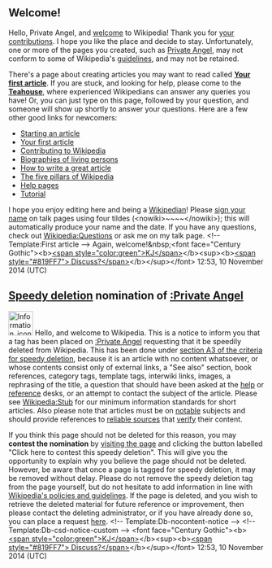<article id="44356414" title=User talk:Private Angel>
	<talkpage id="44356414" title="User talk:Private Angel">

== Welcome! ==

Hello, Private Angel, and [[Project:Introduction|welcome]] to Wikipedia! Thank you for [[Special:Contributions/Private Angel|your contributions]]. I hope you like the place and decide to stay. Unfortunately, one or more of the pages you created, such as [[Private Angel]], may not conform to some of Wikipedia's [[Wikipedia:List of policies|guidelines]], and may not be retained. 

There's a page about creating articles you may want to read called '''[[Wikipedia:Your first article|Your first article]]'''. If you are stuck, and looking for help, please come to the '''[[Wikipedia:Teahouse|Teahouse]]''', where experienced Wikipedians can answer any queries you have! Or, you can just type '''{{tl|help me}}''' on this page, followed by your question, and someone will show up shortly to answer your questions. Here are a few other good links for newcomers:
* [[Wikipedia:Starting an article|Starting an article]]
* [[Wikipedia:Your first article|Your first article]]
* [[Wikipedia:Contributing to Wikipedia|Contributing to Wikipedia]]
* [[Wikipedia:Biographies of living persons|Biographies of living persons]]
* [[Wikipedia:Article development|How to write a great article]]
* [[Wikipedia:Five pillars|The five pillars of Wikipedia]]
* [[Help:Contents|Help pages]]
* [[Wikipedia:Tutorial|Tutorial]]
I hope you enjoy editing here and being a [[Wikipedia:Wikipedians|Wikipedian]]! Please [[Wikipedia:Signatures|sign your name]] on talk pages using four tildes (&lt;nowiki&gt;~~~~&lt;/nowiki&gt;); this will automatically produce your name and the date. If you have any questions, check out [[Wikipedia:Questions]] or ask me on my talk page. &lt;!-- Template:First article --&gt; Again, welcome!&amp;nbsp;&lt;font face=&quot;Century Gothic&quot;&gt;&lt;b&gt;[[User:Kkj11210|&lt;span style=&quot;color:green&quot;&gt;KJ&lt;/span&gt;]]&lt;/b&gt;&lt;sup&gt;&lt;b&gt;[[User talk:Kkj11210|&lt;span style=&quot;#819FF7&quot;&gt; Discuss?&lt;/span&gt;]]&lt;/b&gt;&lt;/sup&gt;&lt;/font&gt; 12:53, 10 November 2014 (UTC)

==[[Wikipedia:Criteria for speedy deletion|Speedy deletion]] nomination of [[:Private Angel]]==
[[Image:Information icon4.svg|48px|left|alt=|link=]]
{{Quote box|quote=&lt;p&gt;If this is the first article that you have created, you may want to read [[WP:Your first article|the guide to writing your first article]].&lt;/p&gt;&lt;p&gt;You may want to consider using the [[Wikipedia:Article wizard|Article Wizard]] to help you create articles.&lt;/p&gt;|width=20%|align=right}}
Hello, and welcome to Wikipedia. This is a notice to inform you that a tag has been placed on [[:Private Angel]] requesting that it be speedily deleted from Wikipedia. This has been done under [[WP:CSD#A3|section A3 of the criteria for speedy deletion]], because it is an article with no content whatsoever, or whose contents consist only of external links, a &quot;See also&quot; section, book references, category tags, template tags, interwiki links, images, a rephrasing of the title, a question that should have been asked at the [[Wikipedia:Help desk|help]] or [[Wikipedia:Reference desk|reference]] desks, or an attempt to contact the subject of the article. Please see [[Wikipedia:Stub#Essential information about stubs|Wikipedia:Stub]] for our minimum information standards for short articles. Also please note that articles must be on [[Wikipedia:Notability|notable]] subjects and should provide references to [[Wikipedia:Reliable sources|reliable sources]] that [[Wikipedia:Verifiability|verify]] their content. 

If you think this page should not be deleted for this reason, you may '''contest the nomination''' by [[:Private Angel|visiting the page]] and clicking the button labelled &quot;Click here to contest this speedy deletion&quot;. This will give you the opportunity to explain why you believe the page should not be deleted. However, be aware that once a page is tagged for speedy deletion, it may be removed without delay. Please do not remove the speedy deletion tag from the page yourself, but do not hesitate to add information in line with [[Wikipedia:List of policies|Wikipedia's policies and guidelines]]. If the page is deleted, and you wish to retrieve the deleted material for future reference or improvement, then please contact the deleting administrator, or if you have already done so, you can place a request [[WP:RFUD|here]]. &lt;!-- Template:Db-nocontent-notice --&gt; &lt;!-- Template:Db-csd-notice-custom --&gt; &lt;font face=&quot;Century Gothic&quot;&gt;&lt;b&gt;[[User:Kkj11210|&lt;span style=&quot;color:green&quot;&gt;KJ&lt;/span&gt;]]&lt;/b&gt;&lt;sup&gt;&lt;b&gt;[[User talk:Kkj11210|&lt;span style=&quot;#819FF7&quot;&gt; Discuss?&lt;/span&gt;]]&lt;/b&gt;&lt;/sup&gt;&lt;/font&gt; 12:53, 10 November 2014 (UTC)
	</talkpage>
</article>